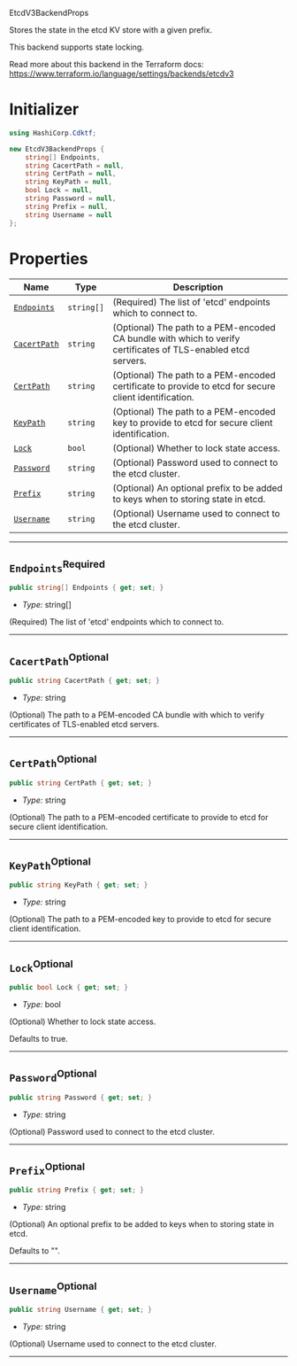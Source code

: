  EtcdV3BackendProps <a name="EtcdV3BackendProps" id="cdktf.EtcdV3BackendProps"></a>

Stores the state in the etcd KV store with a given prefix.

This backend supports state locking.

Read more about this backend in the Terraform docs:
https://www.terraform.io/language/settings/backends/etcdv3

# Initializer <a name="Initializer" id="cdktf.EtcdV3BackendProps.Initializer"></a>

```csharp
using HashiCorp.Cdktf;

new EtcdV3BackendProps {
    string[] Endpoints,
    string CacertPath = null,
    string CertPath = null,
    string KeyPath = null,
    bool Lock = null,
    string Password = null,
    string Prefix = null,
    string Username = null
};
```

# Properties <a name="Properties" id="Properties"></a>

| **Name** | **Type** | **Description** |
| --- | --- | --- |
| <code><a href="#cdktf.EtcdV3BackendProps.property.endpoints">Endpoints</a></code> | <code>string[]</code> | (Required) The list of 'etcd' endpoints which to connect to. |
| <code><a href="#cdktf.EtcdV3BackendProps.property.cacertPath">CacertPath</a></code> | <code>string</code> | (Optional) The path to a PEM-encoded CA bundle with which to verify certificates of TLS-enabled etcd servers. |
| <code><a href="#cdktf.EtcdV3BackendProps.property.certPath">CertPath</a></code> | <code>string</code> | (Optional) The path to a PEM-encoded certificate to provide to etcd for secure client identification. |
| <code><a href="#cdktf.EtcdV3BackendProps.property.keyPath">KeyPath</a></code> | <code>string</code> | (Optional) The path to a PEM-encoded key to provide to etcd for secure client identification. |
| <code><a href="#cdktf.EtcdV3BackendProps.property.lock">Lock</a></code> | <code>bool</code> | (Optional) Whether to lock state access. |
| <code><a href="#cdktf.EtcdV3BackendProps.property.password">Password</a></code> | <code>string</code> | (Optional) Password used to connect to the etcd cluster. |
| <code><a href="#cdktf.EtcdV3BackendProps.property.prefix">Prefix</a></code> | <code>string</code> | (Optional) An optional prefix to be added to keys when to storing state in etcd. |
| <code><a href="#cdktf.EtcdV3BackendProps.property.username">Username</a></code> | <code>string</code> | (Optional) Username used to connect to the etcd cluster. |

---

## `Endpoints`<sup>Required</sup> <a name="Endpoints" id="cdktf.EtcdV3BackendProps.property.endpoints"></a>

```csharp
public string[] Endpoints { get; set; }
```

- *Type:* string[]

(Required) The list of 'etcd' endpoints which to connect to.

---

## `CacertPath`<sup>Optional</sup> <a name="CacertPath" id="cdktf.EtcdV3BackendProps.property.cacertPath"></a>

```csharp
public string CacertPath { get; set; }
```

- *Type:* string

(Optional) The path to a PEM-encoded CA bundle with which to verify certificates of TLS-enabled etcd servers.

---

## `CertPath`<sup>Optional</sup> <a name="CertPath" id="cdktf.EtcdV3BackendProps.property.certPath"></a>

```csharp
public string CertPath { get; set; }
```

- *Type:* string

(Optional) The path to a PEM-encoded certificate to provide to etcd for secure client identification.

---

## `KeyPath`<sup>Optional</sup> <a name="KeyPath" id="cdktf.EtcdV3BackendProps.property.keyPath"></a>

```csharp
public string KeyPath { get; set; }
```

- *Type:* string

(Optional) The path to a PEM-encoded key to provide to etcd for secure client identification.

---

## `Lock`<sup>Optional</sup> <a name="Lock" id="cdktf.EtcdV3BackendProps.property.lock"></a>

```csharp
public bool Lock { get; set; }
```

- *Type:* bool

(Optional) Whether to lock state access.

Defaults to true.

---

## `Password`<sup>Optional</sup> <a name="Password" id="cdktf.EtcdV3BackendProps.property.password"></a>

```csharp
public string Password { get; set; }
```

- *Type:* string

(Optional) Password used to connect to the etcd cluster.

---

## `Prefix`<sup>Optional</sup> <a name="Prefix" id="cdktf.EtcdV3BackendProps.property.prefix"></a>

```csharp
public string Prefix { get; set; }
```

- *Type:* string

(Optional) An optional prefix to be added to keys when to storing state in etcd.

Defaults to "".

---

## `Username`<sup>Optional</sup> <a name="Username" id="cdktf.EtcdV3BackendProps.property.username"></a>

```csharp
public string Username { get; set; }
```

- *Type:* string

(Optional) Username used to connect to the etcd cluster.

---

